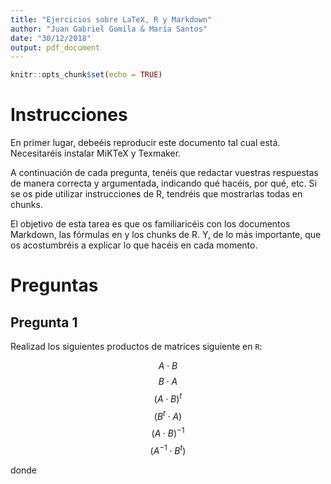 ```yaml
---
title: "Ejercicios sobre LaTeX, R y Markdown"
author: "Juan Gabriel Gomila & María Santos"
date: "30/12/2018"
output: pdf_document
---
```


```r
knitr::opts_chunk$set(echo = TRUE)
```

# Instrucciones

En primer lugar, debeéis reproducir este documento tal cual está. Necesitaréis instalar MiKTeX y Texmaker.

A continuación de cada pregunta, tenéis que redactar vuestras respuestas de manera correcta y argumentada,
indicando qué hacéis, por qué, etc. Si se os pide utilizar instrucciones de R, tendréis que mostrarlas todas en
chunks.

El objetivo de esta tarea es que os familiaricéis con los documentos Markdown, las fórmulas en \LaTeX y los
chunks de R. Y, de lo más importante, que os acostumbréis a explicar lo que hacéis en cada momento.

# Preguntas

## Pregunta 1

Realizad los siguientes productos de matrices siguiente en `R`:

$$ A \cdot B$$
$$ B \cdot A$$
$$(A \cdot B)^t$$
$$(B^t \cdot A)$$
$$(A \cdot B)^{-1}$$
$$(A^{-1} \cdot B^t)$$

donde



